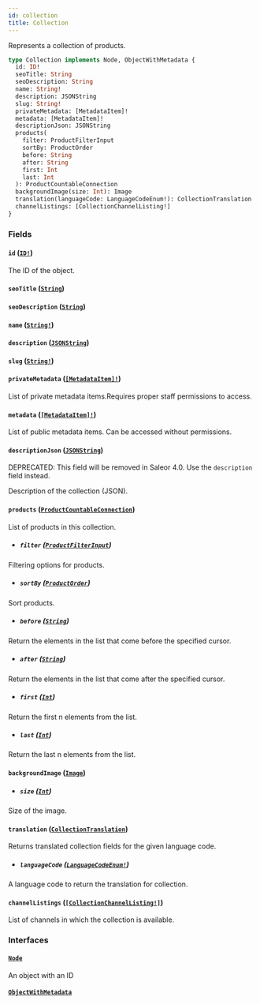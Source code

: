 ```yaml
---
id: collection
title: Collection
---
```


Represents a collection of products.

```graphql
type Collection implements Node, ObjectWithMetadata {
  id: ID!
  seoTitle: String
  seoDescription: String
  name: String!
  description: JSONString
  slug: String!
  privateMetadata: [MetadataItem]!
  metadata: [MetadataItem]!
  descriptionJson: JSONString
  products(
    filter: ProductFilterInput
    sortBy: ProductOrder
    before: String
    after: String
    first: Int
    last: Int
  ): ProductCountableConnection
  backgroundImage(size: Int): Image
  translation(languageCode: LanguageCodeEnum!): CollectionTranslation
  channelListings: [CollectionChannelListing!]
}
```

### Fields

#### `id` ([`ID!`](/docs/developer/api-reference/scalars/id))

The ID of the object.

#### `seoTitle` ([`String`](/docs/developer/api-reference/scalars/string))

#### `seoDescription` ([`String`](/docs/developer/api-reference/scalars/string))

#### `name` ([`String!`](/docs/developer/api-reference/scalars/string))

#### `description` ([`JSONString`](/docs/developer/api-reference/scalars/json-string))

#### `slug` ([`String!`](/docs/developer/api-reference/scalars/string))

#### `privateMetadata` ([`[MetadataItem]!`](/docs/developer/api-reference/objects/metadata-item))

List of private metadata items.Requires proper staff permissions to access.

#### `metadata` ([`[MetadataItem]!`](/docs/developer/api-reference/objects/metadata-item))

List of public metadata items. Can be accessed without permissions.

#### `descriptionJson` ([`JSONString`](/docs/developer/api-reference/scalars/json-string))

<span class="badge badge--warning">DEPRECATED: This field will be removed in Saleor 4.0. Use the `description` field instead.</span>

Description of the collection (JSON).

#### `products` ([`ProductCountableConnection`](/docs/developer/api-reference/objects/product-countable-connection))

List of products in this collection.

- ##### `filter` ([`ProductFilterInput`](/docs/developer/api-reference/inputs/product-filter-input))

Filtering options for products.

- ##### `sortBy` ([`ProductOrder`](/docs/developer/api-reference/inputs/product-order))

Sort products.

- ##### `before` ([`String`](/docs/developer/api-reference/scalars/string))

Return the elements in the list that come before the specified cursor.

- ##### `after` ([`String`](/docs/developer/api-reference/scalars/string))

Return the elements in the list that come after the specified cursor.

- ##### `first` ([`Int`](/docs/developer/api-reference/scalars/int))

Return the first n elements from the list.

- ##### `last` ([`Int`](/docs/developer/api-reference/scalars/int))

Return the last n elements from the list.

#### `backgroundImage` ([`Image`](/docs/developer/api-reference/objects/image))

- ##### `size` ([`Int`](/docs/developer/api-reference/scalars/int))

Size of the image.

#### `translation` ([`CollectionTranslation`](/docs/developer/api-reference/objects/collection-translation))

Returns translated collection fields for the given language code.

- ##### `languageCode` ([`LanguageCodeEnum!`](/docs/developer/api-reference/enums/language-code-enum))

A language code to return the translation for collection.

#### `channelListings` ([`[CollectionChannelListing!]`](/docs/developer/api-reference/objects/collection-channel-listing))

List of channels in which the collection is available.

### Interfaces

#### [`Node`](/docs/developer/api-reference/interfaces/node)

An object with an ID

#### [`ObjectWithMetadata`](/docs/developer/api-reference/interfaces/object-with-metadata)
